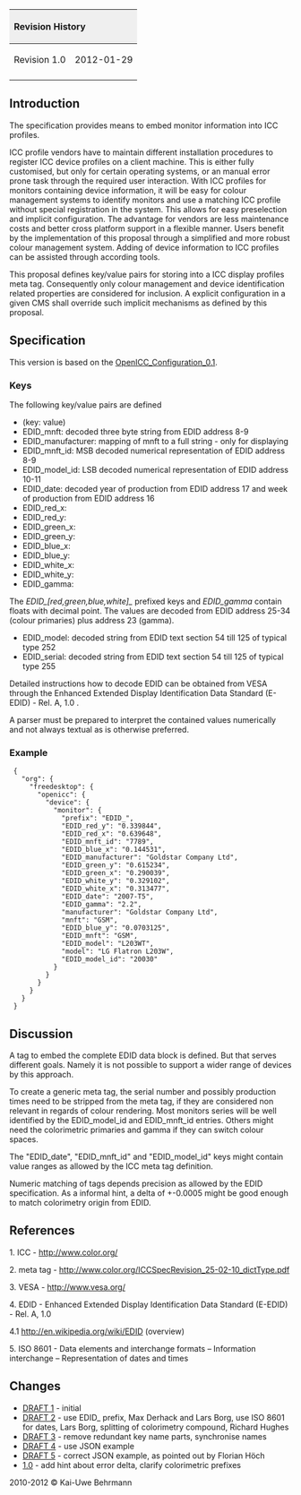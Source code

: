 {| style="width:100%;text-align:left;vertical-align:text-top"
|+
! style="background:#efefef;text-align:left" colspan="5" | Revision History
|
|- style="text-align:left;vertical-align:text-top"
| Revision 1.0
| 2012-01-29
| Kai-Uwe Behrmann
| Initial release
| Thanks to Max Derhack, Lars Borg, Richard Hughes, Florian Höch and others for feedback.
|-
|}


== Introduction ==
The specification provides means to embed monitor information into ICC 
profiles.

ICC profile vendors have to maintain different installation procedures to
register ICC device profiles on a client machine. This is either fully
customised, but only for certain operating systems, or an manual error
prone task through the required user interaction. With ICC profiles for
monitors containing device information, it will be easy for colour
management systems to identify monitors and use a matching ICC profile
without special registration in the system. This allows for easy
preselection and implicit configuration. The advantage for vendors are
less maintenance costs and better cross platform support in a flexible
manner. Users benefit by the implementation of this proposal through a
simplified and more robust colour management system. Adding of device
information to ICC profiles can be assisted through according tools.

This proposal defines key/value pairs for storing into a ICC display
profiles meta tag. Consequently only colour management and device
identification related properties are considered for inclusion.
A explicit configuration in a given CMS shall override such implicit
mechanisms as defined by this proposal.


== Specification ==

This version is based on the 
[[OpenICC_Configuration_0.1]].

=== Keys ===
The following key/value pairs are defined

* (key: value)
* EDID_mnft:         decoded three byte string from EDID address 8-9
* EDID_manufacturer: mapping of mnft to a full string - only for displaying
* EDID_mnft_id:      MSB decoded numerical representation of EDID address 8-9
* EDID_model_id:     LSB decoded numerical representation of EDID address 10-11
* EDID_date:         decoded year of production from EDID address 17 and week of production from EDID address 16
* EDID_red_x:
* EDID_red_y:
* EDID_green_x:
* EDID_green_y:
* EDID_blue_x:
* EDID_blue_y:
* EDID_white_x:
* EDID_white_y:
* EDID_gamma:

The ''EDID_[red,green,blue,white]_'' prefixed keys and ''EDID_gamma'' 
contain floats with decimal
point. The values are decoded from EDID address 25-34 (colour primaries)
plus address 23 (gamma).

* EDID_model:        decoded string from EDID text section 54 till 125 of typical type 252
* EDID_serial:       decoded string from EDID text section 54 till 125 of typical type 255


Detailed instructions how to decode EDID can be obtained from VESA through
the Enhanced Extended Display Identification Data Standard (E-EDID) - Rel.
A, 1.0 .


A parser must be prepared to interpret the contained values numerically
and not always textual as is otherwise preferred.



=== Example ===

  {
    "org": {
      "freedesktop": {
        "openicc": {
          "device": {
            "monitor": {
              "prefix": "EDID_",
              "EDID_red_y": "0.339844",
              "EDID_red_x": "0.639648",
              "EDID_mnft_id": "7789",
              "EDID_blue_x": "0.144531",
              "EDID_manufacturer": "Goldstar Company Ltd",
              "EDID_green_y": "0.615234",
              "EDID_green_x": "0.290039",
              "EDID_white_y": "0.329102",
              "EDID_white_x": "0.313477",
              "EDID_date": "2007-T5",
              "EDID_gamma": "2.2",
              "manufacturer": "Goldstar Company Ltd",
              "mnft": "GSM",
              "EDID_blue_y": "0.0703125",
              "EDID_mnft": "GSM",
              "EDID_model": "L203WT",
              "model": "LG Flatron L203W",
              "EDID_model_id": "20030"
            }
          }
        }
      }
    }
  }


== Discussion ==
A tag to embed the complete EDID data block is defined. But that serves
different goals. Namely it is not possible to support a wider range of
devices by this approach.

To create a generic meta tag, the serial number and possibly production
times need to be stripped from the meta tag, if they are considered non
relevant in regards of colour rendering. Most monitors series will be well
identified by the EDID_model_id and EDID_mnft_id entries. Others might
need the colorimetric primaries and gamma if they can switch colour
spaces.

The "EDID_date", "EDID_mnft_id" and "EDID_model_id" keys might contain
value ranges as allowed by the ICC meta tag definition.

Numeric matching of tags depends precision as allowed by the EDID
specification. As a informal hint, a delta of +-0.0005 might be good
enough to match colorimetry origin from EDID.



== References ==
1. ICC - http://www.color.org/

2. meta tag - http://www.color.org/ICCSpecRevision_25-02-10_dictType.pdf

3. VESA - http://www.vesa.org/

4. EDID - Enhanced Extended Display Identification Data Standard (E-EDID) - Rel. A, 1.0

4.1 http://en.wikipedia.org/wiki/EDID (overview)

5. ISO 8601 - Data elements and interchange formats – Information interchange – Representation of dates and times


== Changes ==
* [http://lists.freedesktop.org/archives/openicc/2010q4/002273.html DRAFT 1] - initial
* [http://lists.freedesktop.org/archives/openicc/2010q4/002283.html DRAFT 2] - use EDID_ prefix, Max Derhack and Lars Borg, use ISO 8601 for dates, Lars Borg, splitting of colorimetry compound, Richard Hughes
* [http://lists.freedesktop.org/archives/openicc/2010q4/002293.html DRAFT 3] - remove redundant key name parts, synchronise names
* [http://lists.freedesktop.org/archives/openicc/2011q4/004431.html DRAFT 4] - use JSON example
* [http://lists.freedesktop.org/archives/openicc/2012q1/004460.html DRAFT 5] - correct JSON example, as pointed out by Florian Höch
* [http://lists.freedesktop.org/archives/openicc/2012q1/004556.html 1.0] - add hint about error delta, clarify colorimetric prefixes

2010-2012 &copy; Kai-Uwe Behrmann